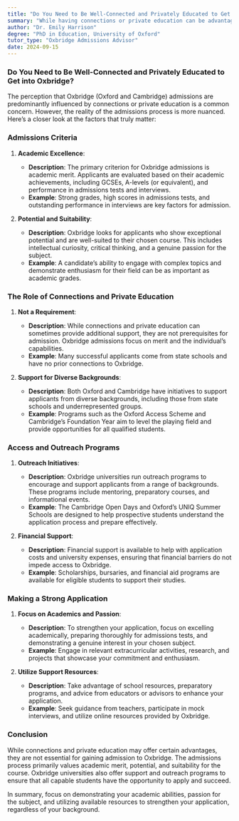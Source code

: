 ```yaml
---
title: "Do You Need to Be Well-Connected and Privately Educated to Get into Oxbridge?"
summary: "While having connections or private education can be advantageous, Oxbridge admissions are based primarily on academic merit, potential, and suitability for the course. There are also various support programs to help applicants from diverse backgrounds."
author: "Dr. Emily Harrison"
degree: "PhD in Education, University of Oxford"
tutor_type: "Oxbridge Admissions Advisor"
date: 2024-09-15
---
```


### Do You Need to Be Well-Connected and Privately Educated to Get into Oxbridge?

The perception that Oxbridge (Oxford and Cambridge) admissions are predominantly influenced by connections or private education is a common concern. However, the reality of the admissions process is more nuanced. Here’s a closer look at the factors that truly matter:

### Admissions Criteria

1. **Academic Excellence**:
   - **Description**: The primary criterion for Oxbridge admissions is academic merit. Applicants are evaluated based on their academic achievements, including GCSEs, A-levels (or equivalent), and performance in admissions tests and interviews.
   - **Example**: Strong grades, high scores in admissions tests, and outstanding performance in interviews are key factors for admission.

2. **Potential and Suitability**:
   - **Description**: Oxbridge looks for applicants who show exceptional potential and are well-suited to their chosen course. This includes intellectual curiosity, critical thinking, and a genuine passion for the subject.
   - **Example**: A candidate’s ability to engage with complex topics and demonstrate enthusiasm for their field can be as important as academic grades.

### The Role of Connections and Private Education

1. **Not a Requirement**:
   - **Description**: While connections and private education can sometimes provide additional support, they are not prerequisites for admission. Oxbridge admissions focus on merit and the individual’s capabilities.
   - **Example**: Many successful applicants come from state schools and have no prior connections to Oxbridge.

2. **Support for Diverse Backgrounds**:
   - **Description**: Both Oxford and Cambridge have initiatives to support applicants from diverse backgrounds, including those from state schools and underrepresented groups.
   - **Example**: Programs such as the Oxford Access Scheme and Cambridge’s Foundation Year aim to level the playing field and provide opportunities for all qualified students.

### Access and Outreach Programs

1. **Outreach Initiatives**:
   - **Description**: Oxbridge universities run outreach programs to encourage and support applicants from a range of backgrounds. These programs include mentoring, preparatory courses, and informational events.
   - **Example**: The Cambridge Open Days and Oxford’s UNIQ Summer Schools are designed to help prospective students understand the application process and prepare effectively.

2. **Financial Support**:
   - **Description**: Financial support is available to help with application costs and university expenses, ensuring that financial barriers do not impede access to Oxbridge.
   - **Example**: Scholarships, bursaries, and financial aid programs are available for eligible students to support their studies.

### Making a Strong Application

1. **Focus on Academics and Passion**:
   - **Description**: To strengthen your application, focus on excelling academically, preparing thoroughly for admissions tests, and demonstrating a genuine interest in your chosen subject.
   - **Example**: Engage in relevant extracurricular activities, research, and projects that showcase your commitment and enthusiasm.

2. **Utilize Support Resources**:
   - **Description**: Take advantage of school resources, preparatory programs, and advice from educators or advisors to enhance your application.
   - **Example**: Seek guidance from teachers, participate in mock interviews, and utilize online resources provided by Oxbridge.

### Conclusion

While connections and private education may offer certain advantages, they are not essential for gaining admission to Oxbridge. The admissions process primarily values academic merit, potential, and suitability for the course. Oxbridge universities also offer support and outreach programs to ensure that all capable students have the opportunity to apply and succeed.

In summary, focus on demonstrating your academic abilities, passion for the subject, and utilizing available resources to strengthen your application, regardless of your background.
